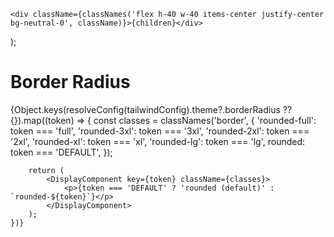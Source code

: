 
<Meta title="Design Tokens/Primitive/Border Radius" />

    <div className={classNames('flex h-40 w-40 items-center justify-center bg-neutral-0', className)}>{children}</div>
);

# Border Radius

<div className="flex flex-wrap p-14 gap-14 bg-neutral-50 text-neutral-800">
    {Object.keys(resolveConfig(tailwindConfig).theme?.borderRadius ?? {}).map((token) => {
        const classes = classNames('border', {
            'rounded-full': token === 'full',
            'rounded-3xl': token === '3xl',
            'rounded-2xl': token === '2xl',
            'rounded-xl': token === 'xl',
            'rounded-lg': token === 'lg',
            rounded: token === 'DEFAULT',
        });

        return (
            <DisplayComponent key={token} className={classes}>
                <p>{token === 'DEFAULT' ? 'rounded (default)' : `rounded-${token}`}</p>
            </DisplayComponent>
        );
    })}

</div>
